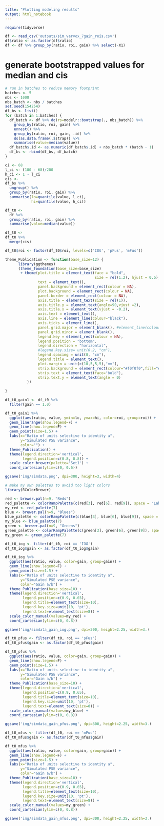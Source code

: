 ```yaml
---
title: "Plotting modeling results"
output: html_notebook
---
```

```r
require(tidyverse)
```

```r
df <- read_csv('outputs/sim_varvox_7gain_rois.csv')
df$ratio <- as.factor(df$ratio)
df <- df %>% group_by(ratio, roi, gain) %>% select(-X1)
```

# generate bootstrapped values for median and cis
```r
# run in batches to reduce memory footprint
batches <- 5
nbs <- 1000
nbs_batch <- nbs / batches
set.seed(154254)
df_bs <- list()
for (batch in 1:batches) {
  df_batch <- df %>% do(rs=modelr::bootstrap(., nbs_batch)) %>%
    group_by(ratio, roi, gain) %>%
    unnest() %>%
    group_by(ratio, roi, gain, .id) %>%
    do(as.data.frame(.$strap)) %>%
    summarise(value=median(value))
  df_batch$.id <- as.numeric(df_batch$.id) + nbs_batch * (batch - 1)
  df_bs <- rbind(df_bs, df_batch)
}
```

```r
ci <- 68
l_ci <- (100 - 68)/200
h_ci <- 1 - l_ci
cis <-
df_bs %>%
  ungroup() %>%
  group_by(ratio, roi, gain) %>%
  summarise(lo=quantile(value, l_ci),
            hi=quantile(value, h_ci))

df_t0 <-
  df %>%
  group_by(ratio, roi, gain) %>%
  summarise(value=median(value))

df_t0 <-
df_t0 %>%
  merge(cis)
```

```r
df_t0$roi <- factor(df_t0$roi, levels=c('IOG', 'pFus', 'mFus'))
```

```r
theme_Publication <- function(base_size=12) {
      library(ggthemes)
      (theme_foundation(base_size=base_size)
       + theme(plot.title = element_text(face = "bold",
                                         size = rel(1.2), hjust = 0.5),
               text = element_text(),
               panel.background = element_rect(colour = NA),
               plot.background = element_rect(colour = NA),
               panel.border = element_rect(colour = NA),
               axis.title = element_text(size = rel(1)),
               axis.title.y = element_text(angle=90,vjust =2),
               axis.title.x = element_text(vjust = -0.2),
               axis.text = element_text(), 
               axis.line = element_line(colour="black"),
               axis.ticks = element_line(),
               panel.grid.major = element_blank(), #element_line(colour="#f0f0f0"),
               panel.grid.minor = element_blank(),
               legend.key = element_rect(colour = NA),
               legend.position = "bottom",
               legend.direction = "horizontal",
               #legend.key.size= unit(0.2, "cm"),
               legend.spacing = unit(0, "cm"),
               legend.title = element_text(),
               plot.margin = unit(c(10,5,5,5),"mm"),
               strip.background = element_rect(colour="#f0f0f0",fill="#f0f0f0"),
               strip.text = element_text(face="bold"),
               strip.text.y = element_text(angle = 0)
          ))
      
}

```

```r
df_t0_gain1 <- df_t0 %>%
  filter(gain == 1.0)
```
```r
df_t0_gain1 %>%
  ggplot(aes(ratio, value, ymin=lo, ymax=hi, color=roi, group=roi)) +
  geom_linerange(show.legend=F) +
  geom_line(show.legend=F) +
  geom_point(size=1.5) +
  labs(x="Ratio of units selective to identity a",
       y="Simulated PSE variance",
       color="") +
  theme_Publication() +
  theme(legend.direction='vertical',
        legend.position=c(0.8, 0.8)) +
  scale_color_brewer(palette='Set1') +
  coord_cartesian(ylim=c(0, 0.6))

ggsave('img/simdata.png', dpi=300, height=3, width=4)
```
```r
# make my own palettes to avoid too light colors
library(RColorBrewer)

red <- brewer.pal(n=9, "Reds")
red_palette <- colorRampPalette(c(red[3], red[6], red[9]), space = "Lab")
my_red <- red_palette(7)
blue <- brewer.pal(n=9, "Blues")
blue_palette <- colorRampPalette(c(blue[3], blue[6], blue[9]), space = "Lab")
my_blue <- blue_palette(7)
green <- brewer.pal(n=9, "Greens")
green_palette <- colorRampPalette(c(green[3], green[6], green[9]), space = "Lab")
my_green <- green_palette(7)
```
```r
df_t0_iog <- filter(df_t0, roi == 'IOG')
df_t0_iog$gain <- as.factor(df_t0_iog$gain)

df_t0_iog %>%
  ggplot(aes(ratio, value, color=gain, group=gain)) +
  geom_line(show.legend=F) +
  geom_point(size=1.5) +
  labs(x="Ratio of units selective to identity a",
       y="Simulated PSE variance",
       color="Gain a/b") +
  theme_Publication(base_size=10) +
  theme(legend.direction='vertical',
        legend.position=c(0.9, 0.65),
        legend.title=element_text(size=10),
        legend.key.size=unit(10, 'pt'),
        legend.text=element_text(size=8)) + 
  scale_color_manual(values=my_red) +
  coord_cartesian(ylim=c(0, 0.8))

ggsave('img/simdata_gain_iog.png', dpi=300, height=2.25, width=3.)
```
```r
df_t0_pfus <- filter(df_t0, roi == 'pFus')
df_t0_pfus$gain <- as.factor(df_t0_pfus$gain)

df_t0_pfus %>%
  ggplot(aes(ratio, value, color=gain, group=gain)) +
  geom_line(show.legend=F) +
  geom_point(size=1.5) +
  labs(x="Ratio of units selective to identity a",
       y="Simulated PSE variance",
       color="Gain a/b") +
  theme_Publication(base_size=10) +
  theme(legend.direction='vertical',
        legend.position=c(0.9, 0.65),
        legend.title=element_text(size=10),
        legend.key.size=unit(10, 'pt'),
        legend.text=element_text(size=8)) + 
  scale_color_manual(values=my_blue) +
  coord_cartesian(ylim=c(0, 0.8))

ggsave('img/simdata_gain_pfus.png', dpi=300, height=2.25, width=3.)
```

```r
df_t0_mfus <- filter(df_t0, roi == 'mFus')
df_t0_mfus$gain <- as.factor(df_t0_mfus$gain)

df_t0_mfus %>%
  ggplot(aes(ratio, value, color=gain, group=gain)) +
  geom_line(show.legend=F) +
  geom_point(size=1.5) +
  labs(x="Ratio of units selective to identity a",
       y="Simulated PSE variance",
       color="Gain a/b") +
  theme_Publication(base_size=10) +
  theme(legend.direction='vertical',
        legend.position=c(0.9, 0.65),
        legend.title=element_text(size=10),
        legend.key.size=unit(10, 'pt'),
        legend.text=element_text(size=8)) + 
  scale_color_manual(values=my_green) +
  coord_cartesian(ylim=c(0, 0.8))

ggsave('img/simdata_gain_mfus.png', dpi=300, height=2.25, width=3.)
```
